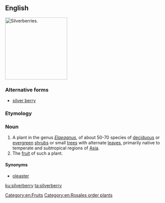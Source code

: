 ==English==
[[Image:Elaeagnus.jpg|thumb|right|200px|Silverberries.]]
{{wikipedia}}
{{wikispecies|Elaeagnus}}
===Alternative forms===
* [[silver berry]]

===Etymology===
{{compound|silver|berry|lang=en}}

===Noun===
{{en-noun|silverberries}}

# A plant in the genus ''[[Elaeagnus]]'', of about 50-70 species of [[deciduous]] or [[evergreen]] [[shrub]]s or small [[tree]]s with alternate [[leaf|leaves]], primarily native to temperate and subtropical regions of [[Asia]].
# The [[fruit]] of such a plant.

====Synonyms====
* {{sense|Elaeagnus}} [[oleaster]]

[[Category:en:Fruits]]
[[Category:en:Rosales order plants]]

[[ku:silverberry]]
[[ta:silverberry]]